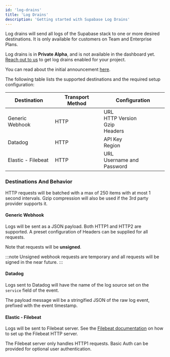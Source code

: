 ```yaml
---
id: 'log-drains'
title: 'Log Drains'
description: 'Getting started with Supabase Log Drains'
---
```


Log drains will send all logs of the Supabase stack to one or more desired destinations. It is only available for customers on Team and Enterprise Plans.

<Admonition type="note">

Log drains is in **Private Alpha**, and is not available in the dashboard yet. [Reach out to us](https://forms.supabase.com/logdrains) to get log drains enabled for your project.

You can read about the initial announcement [here](https://github.com/orgs/supabase/discussions/26650).

</Admonition>

The following table lists the supported destinations and the required setup configuration:

| Destination        | Transport Method | Configuration                                     |
| ------------------ | ---------------- | ------------------------------------------------- |
| Generic Webhook    | HTTP             | URL <br /> HTTP Version <br/> Gzip <br /> Headers |
| Datadog            | HTTP             | API Key <br /> Region                             |
| Elastic - Filebeat | HTTP             | URL <br /> Username and Password                  |

### Destinations And Behavior

HTTP requests will be batched with a max of 250 items with at most 1 second intervals. Gzip compression will also be used if the 3rd party provider supports it.

#### Generic Webhook

Logs will be sent as a JSON payload. Both HTTP1 and HTTP2 are supported. A preset configuration of Headers can be supplied for all requests.

Note that requests will be **unsigned**.

:::note
Unsigned webhook requests are temporary and all requests will be signed in the near future.
:::

#### Datadog

Logs sent to Datadog will have the name of the log source set on the `service` field of the event.

The payload message will be a stringified JSON of the raw log event, prefixed with the event timestamp.

#### Elastic - Filebeat

Logs will be sent to Filebeat server. See the [Filebeat documentation](https://www.elastic.co/guide/en/beats/filebeat/current/filebeat-input-http_endpoint.html) on how to set up the Filebeat HTTP server.

The Filebeat server only handles HTTP1 requests. Basic Auth can be provided for optional user authentication.
